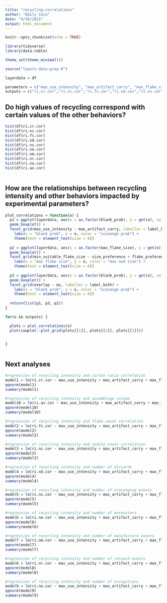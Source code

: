 ```yaml
---
title: "recycling-correlations"
author: "Emily Coco"
date: "9/28/2021"
output: html_document
---
```


```r
knitr::opts_chunk$set(echo = TRUE)

library(tidyverse)
library(data.table)

theme_set(theme_minimal())

source("layers-data-prep.R")

layerdata = df

parameters = c("max_use_intensity", "max_artifact_carry", "max_flake_size","max_nodules_size", "blank_prob", "scavenge_prob", "overlap","mu", "size_preference", "flake_preference","min_suitable_flake_size", "strict_selection")
outputs = c("ri.cr.cor","ri.nc.cor","ri.fc.cor","ri.nd.cor","ri.ns.cor","ri.ne.cor","ri.nm.cor","ri.nr.cor","ri.no.cor","ri.av.cor")

```

## Do high values of recycling correspond with certain values of the other behaviors?
```r

hist(df$ri.cr.cor)
hist(df$ri.nc.cor)
hist(df$ri.fc.cor)
hist(df$ri.nd.cor)
hist(df$ri.ns.cor) 
hist(df$ri.ne.cor)
hist(df$ri.nm.cor)
hist(df$ri.nr.cor)
hist(df$ri.no.cor)
hist(df$ri.av.cor)
             
```


## How are the relationships between recycling intensity and other behaviors impacted by experimental parameters?
```r

plot_correlations = function(o) {
  p1 = ggplot(layerdata, aes(x = as.factor(blank_prob), y = get(o), color = as.factor(scavenge_prob))) +
  geom_boxplot() +
  facet_grid(max_use_intensity ~ max_artifact_carry, labeller = label_both) +
    labs(x = "blank prob", y = o, color = "scavenge prob") +
    theme(text = element_text(size = 6))
  
  p2 = ggplot(layerdata, aes(x = as.factor(max_flake_size), y = get(o), color = as.factor(max_nodules_size))) +
  geom_boxplot() +
  facet_grid(min_suitable_flake_size ~ size_preference + flake_preference + strict_selection, labeller = label_both) +
    labs(x = "max flake size", y = o, color = "max nod size") +
    theme(text = element_text(size = 6))
  
  p3 = ggplot(layerdata, aes(x = as.factor(blank_prob), y = get(o), color = as.factor(scavenge_prob))) +
  geom_boxplot() +
  facet_grid(overlap ~ mu, labeller = label_both) +
    labs(x = "blank prob", y = o, color = "scavenge prob") +
    theme(text = element_text(size = 6))
  
  return(list(p1, p3, p2))
}

for(o in outputs) {

  plots = plot_correlations(o)
  plot(cowplot::plot_grid(plots[[1]], plots[[2]], plots[[3]]))

  
}



```


## Next analyses

```r

#regression of recycling intensity and cortex ratio correlation
model1 = lm(ri.cr.cor ~ max_use_intensity + max_artifact_carry + max_flake_size + max_nodules_size + blank_prob + scavenge_prob + overlap + mu + size_preference + flake_preference + min_suitable_flake_size + strict_selection, data = layerdata)
qqnorm(model1)
summary(model1)

#regression of recycling intensity and assemblage volume
model10 = lm(ri.av.cor ~ max_use_intensity + max_artifact_carry + max_flake_size + max_nodules_size + blank_prob + scavenge_prob + overlap + mu + size_preference + flake_preference + min_suitable_flake_size + strict_selection, data = layerdata)
qqnorm(model10)
summary(model10)

#regression of recycling intensity and flake count correlation
model2 = lm(ri.fc.cor ~ max_use_intensity + max_artifact_carry + max_flake_size + max_nodules_size + blank_prob + scavenge_prob + overlap + mu + size_preference + flake_preference + min_suitable_flake_size + strict_selection, data = layerdata)
qqnorm(model2)
summary(model2)

#regression of recycling intensity and nodule count correlation
model3 = lm(ri.nc.cor ~ max_use_intensity + max_artifact_carry + max_flake_size + max_nodules_size + blank_prob + scavenge_prob + overlap + mu + size_preference + flake_preference + min_suitable_flake_size + strict_selection, data = layerdata)
qqnorm(model3)
summary(model3)

#regression of recycling intensity and number of discards
model4 = lm(ri.nd.cor ~ max_use_intensity + max_artifact_carry + max_flake_size + max_nodules_size + blank_prob + scavenge_prob + overlap + mu + size_preference + flake_preference + min_suitable_flake_size + strict_selection, data = layerdata)
qqnorm(model4)
summary(model4)

#regression of recycling intensity and number of scavenging events
model5 = lm(ri.ns.cor ~ max_use_intensity + max_artifact_carry + max_flake_size + max_nodules_size + blank_prob + scavenge_prob + overlap + mu + size_preference + flake_preference + min_suitable_flake_size + strict_selection, data = layerdata)
qqnorm(model5)
summary(model5)

#regression of recycling intensity and number of encounters
model6 = lm(ri.ne.cor ~ max_use_intensity + max_artifact_carry + max_flake_size + max_nodules_size + blank_prob + scavenge_prob + overlap + mu + size_preference + flake_preference + min_suitable_flake_size + strict_selection, data = layerdata)
qqnorm(model6)
summary(model6)

#regression of recycling intensity and number of manufacture events
model7 = lm(ri.nm.cor ~ max_use_intensity + max_artifact_carry + max_flake_size + max_nodules_size + blank_prob + scavenge_prob + overlap + mu + size_preference + flake_preference + min_suitable_flake_size + strict_selection, data = layerdata)
qqnorm(model7)
summary(model7)

#regression of recycling intensity and number of retouch events
model8 = lm(ri.nr.cor ~ max_use_intensity + max_artifact_carry + max_flake_size + max_nodules_size + blank_prob + scavenge_prob + overlap + mu + size_preference + flake_preference + min_suitable_flake_size + strict_selection, data = layerdata)
qqnorm(model8)
summary(model8)

#regression of recycling intensity and number of occupations
model9 = lm(ri.no.cor ~ max_use_intensity + max_artifact_carry + max_flake_size + max_nodules_size + blank_prob + scavenge_prob + overlap + mu + size_preference + flake_preference + min_suitable_flake_size + strict_selection, data = layerdata)
qqnorm(model9)
summary(model9)



```


